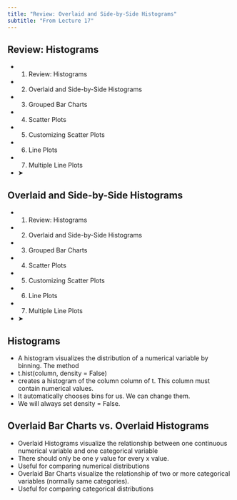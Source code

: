 ```yaml
---
title: "Review: Overlaid and Side-by-Side Histograms"
subtitle: "From Lecture 17"
---
```


## Review: Histograms

- 1. Review: Histograms
- 2. Overlaid and Side-by-Side Histograms
- 3. Grouped Bar Charts
- 4. Scatter Plots
- 5. Customizing Scatter Plots
- 6. Line Plots
- 7. Multiple Line Plots
- ➤

## Overlaid and Side-by-Side Histograms

- 1. Review: Histograms
- 2. Overlaid and Side-by-Side Histograms
- 3. Grouped Bar Charts
- 4. Scatter Plots
- 5. Customizing Scatter Plots
- 6. Line Plots
- 7. Multiple Line Plots
- ➤

## Histograms

- A histogram visualizes the distribution of a numerical variable by binning. The method
- t.hist(column, density = False)
- creates a histogram of the column column of t. This column must contain numerical values.
- It automatically chooses bins for us. We can change them.
- We will always set  density = False.

## Overlaid Bar Charts vs. Overlaid Histograms

- Overlaid Histograms visualize the relationship between one continuous numerical variable and one categorical variable
- There should only be one y value for every x value.
- Useful for comparing numerical distributions
- Overlaid Bar Charts visualize the relationship of two or more categorical variables (normally same categories).
- Useful for comparing categorical distributions


